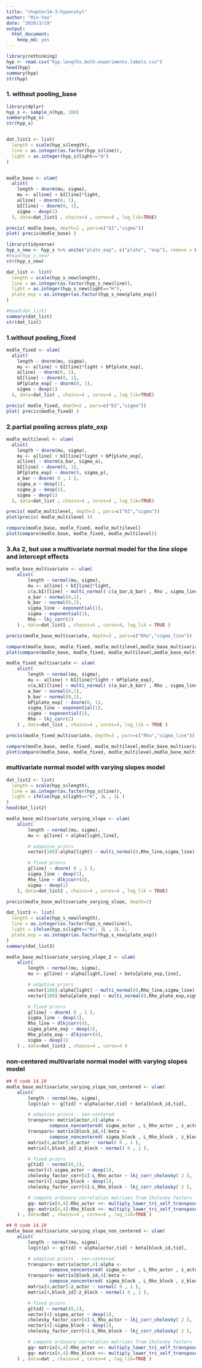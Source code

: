 ```yaml
---
title: "chapter14-3-hypocotyl"
author: "Min-Yao"
date: "2020/3/19"
output: 
  html_document: 
    keep_md: yes
---
```


```r
library(rethinking)
hyp <- read.csv("hyp.lengths.both.experiments.labels.csv")
head(hyp)
summary(hyp)
str(hyp)
```

### 1. without pooling_base

```r
library(dplyr)
hyp_s <- sample_n(hyp, 100)
summary(hyp_s)
str(hyp_s)


dat_list1 <- list(
  length = scale(hyp_s$length),
  line = as.integer(as.factor(hyp_s$line)),
  light = as.integer(hyp_s$light=="H")
)


modle_base <- ulam(
  alist(
    length ~ dnorm(mu, sigma),
    mu <- a[line] + bI[line]*light,
    a[line] ~ dnorm(0, 1),
    bI[line] ~ dnorm(0, 1),
    sigma ~ dexp(1)
  ), data=dat_list1 , chains=4 , cores=4 , log_lik=TRUE)

precis( modle_base, depth=2 , pars=c("bI","sigma"))
plot( precis(modle_base) )
```

```r
library(tidyverse)
hyp_s_new <- hyp_s %>% unite("plate_exp", c("plate", "exp"), remove = FALSE)
#head(hyp_s_new)
str(hyp_s_new)

dat_list <- list(
  length = scale(hyp_s_new$length),
  line = as.integer(as.factor(hyp_s_new$line)),
  light = as.integer(hyp_s_new$light=="H"),
  plate_exp = as.integer(as.factor(hyp_s_new$plate_exp))
)

#head(dat_list)
summary(dat_list)
str(dat_list)
```

### 1.without pooling_fixed

```r
modle_fixed <- ulam(
  alist(
    length ~ dnorm(mu, sigma),
    mu <- a[line] + bI[line]*light + bP[plate_exp],
    a[line] ~ dnorm(0, 1),
    bI[line] ~ dnorm(0, 1),
    bP[plate_exp] ~ dnorm(0, 1),
    sigma ~ dexp(1)
  ), data=dat_list , chains=4 , cores=4 , log_lik=TRUE)

precis( modle_fixed, depth=2 , pars=c("bI","sigma"))
plot( precis(modle_fixed) )
```

### 2.partial pooling across plate_exp

```r
modle_multilevel <- ulam(
  alist(
    length ~ dnorm(mu, sigma),
    mu <- a[line] + bI[line]*light + bP[plate_exp],
    a[line] ~ dnorm(a_bar, sigma_a),
    bI[line] ~ dnorm(0, 1),
    bP[plate_exp] ~ dnorm(0, sigma_p),
    a_bar ~ dnorm( 0 , 1 ),
    sigma_a ~ dexp(1),
    sigma_p ~ dexp(1),
    sigma ~ dexp(1)
  ), data=dat_list , chains=4 , cores=4 , log_lik=TRUE)

precis( modle_multilevel, depth=2 , pars=c("bI","sigma"))
plot(precis( modle_multilevel ))
```

```r
compare(modle_base, modle_fixed, modle_multilevel)
plot(compare(modle_base, modle_fixed, modle_multilevel))
```

### 3.As 2, but use a multivariate normal model for the line slope and intercept effects

```r
modle_base_multivariate <- ulam(
    alist(
        length ~ normal(mu, sigma),
        mu <- a[line] + bI[line]*light,
        c(a,bI)[line] ~ multi_normal( c(a_bar,b_bar) , Rho , sigma_line ),
        a_bar ~ normal(0,1),
        b_bar ~ normal(0,1),
        sigma_line ~ exponential(1),
        sigma ~ exponential(1),
        Rho ~ lkj_corr(2)
    ) , data=dat_list1 , chains=4 , cores=4, log_lik = TRUE )

precis(modle_base_multivariate, depth=3 , pars=c("Rho","sigma_line"))
```

```r
compare(modle_base, modle_fixed, modle_multilevel,modle_base_multivariate)
plot(compare(modle_base, modle_fixed, modle_multilevel,modle_base_multivariate))
```

```r
modle_fixed_multivariate <- ulam(
    alist(
        length ~ normal(mu, sigma),
        mu <- a[line] + bI[line]*light + bP[plate_exp],
        c(a,bI)[line] ~ multi_normal( c(a_bar,b_bar) , Rho , sigma_line ),
        a_bar ~ normal(0,1),
        b_bar ~ normal(0,1),
        bP[plate_exp] ~ dnorm(0, 1),
        sigma_line ~ exponential(1),
        sigma ~ exponential(1),
        Rho ~ lkj_corr(2)
    ) , data=dat_list , chains=4 , cores=4, log_lik = TRUE )

precis(modle_fixed_multivariate, depth=3 , pars=c("Rho","sigma_line"))
```

```r
compare(modle_base, modle_fixed, modle_multilevel,modle_base_multivariate,modle_fixed_multivariate)
plot(compare(modle_base, modle_fixed, modle_multilevel,modle_base_multivariate,modle_fixed_multivariate))
```

### multivariate normal model with varying slopes model

```r
dat_list2 <- list(
  length = scale(hyp_s$length),
  line = as.integer(as.factor(hyp_s$line)),
  light = ifelse(hyp_s$light=="H", 1L , 2L )
)
head(dat_list2)

modle_base_multivariate_varying_slope <- ulam(
    alist(
        length ~ normal(mu, sigma),
        mu <- g[line] + alpha[light,line],

        # adaptive priors
        vector[180]:alpha[light] ~ multi_normal(0,Rho_line,sigma_line),

        # fixed priors
        g[line] ~ dnorm( 0 , 1 ),
        sigma_line ~ dexp(1),
        Rho_line ~ dlkjcorr(4),
        sigma ~ dexp(1)
    ), data=dat_list2 , chains=4 , cores=4 , log_lik = TRUE)

precis(modle_base_multivariate_varying_slope, depth=2)
```

```r
dat_list3 <- list(
  length = scale(hyp_s_new$length),
  line = as.integer(as.factor(hyp_s_new$line)),
  light = ifelse(hyp_s$light=="H", 1L , 2L ),
  plate_exp = as.integer(as.factor(hyp_s_new$plate_exp))
)
summary(dat_list3)

modle_base_multivariate_varying_slope_2 <- ulam(
    alist(
        length ~ normal(mu, sigma),
        mu <- g[line] + alpha[light,line] + beta[plate_exp,line],

        # adaptive priors
        vector[180]:alpha[light] ~ multi_normal(0,Rho_line,sigma_line),
        vector[180]:beta[plate_exp] ~ multi_normal(0,Rho_plate_exp,sigma_plate_exp),

        # fixed priors
        g[line] ~ dnorm( 0 , 1 ),
        sigma_line ~ dexp(1),
        Rho_line ~ dlkjcorr(4),
        sigma_plate_exp ~ dexp(1),
        Rho_plate_exp ~ dlkjcorr(4),
        sigma ~ dexp(1)
    ) , data=dat_list3 , chains=4 , cores=4 )
```


### non-centered multivariate normal model with varying slopes model

```r
## R code 14.19
modle_base_multivariate_varying_slope_non_centered <- ulam(
    alist(
        length ~ normal(mu, sigma),
        logit(p) <- g[tid] + alpha[actor,tid] + beta[block_id,tid],

        # adaptive priors - non-centered
        transpars> matrix[actor,4]:alpha <-
                compose_noncentered( sigma_actor , L_Rho_actor , z_actor ),
        transpars> matrix[block_id,4]:beta <-
                compose_noncentered( sigma_block , L_Rho_block , z_block ),
        matrix[4,actor]:z_actor ~ normal( 0 , 1 ),
        matrix[4,block_id]:z_block ~ normal( 0 , 1 ),

        # fixed priors
        g[tid] ~ normal(0,1),
        vector[4]:sigma_actor ~ dexp(1),
        cholesky_factor_corr[4]:L_Rho_actor ~ lkj_corr_cholesky( 2 ),
        vector[4]:sigma_block ~ dexp(1),
        cholesky_factor_corr[4]:L_Rho_block ~ lkj_corr_cholesky( 2 ),

        # compute ordinary correlation matrixes from Cholesky factors
        gq> matrix[4,4]:Rho_actor <<- multiply_lower_tri_self_transpose(L_Rho_actor),
        gq> matrix[4,4]:Rho_block <<- multiply_lower_tri_self_transpose(L_Rho_block)
    ) , data=dat , chains=4 , cores=4 , log_lik=TRUE )
```

```r
## R code 14.19
modle_base_multivariate_varying_slope_non_centered <- ulam(
    alist(
        length ~ normal(mu, sigma),
        logit(p) <- g[tid] + alpha[actor,tid] + beta[block_id,tid],

        # adaptive priors - non-centered
        transpars> matrix[actor,4]:alpha <-
                compose_noncentered( sigma_actor , L_Rho_actor , z_actor ),
        transpars> matrix[block_id,4]:beta <-
                compose_noncentered( sigma_block , L_Rho_block , z_block ),
        matrix[4,actor]:z_actor ~ normal( 0 , 1 ),
        matrix[4,block_id]:z_block ~ normal( 0 , 1 ),

        # fixed priors
        g[tid] ~ normal(0,1),
        vector[4]:sigma_actor ~ dexp(1),
        cholesky_factor_corr[4]:L_Rho_actor ~ lkj_corr_cholesky( 2 ),
        vector[4]:sigma_block ~ dexp(1),
        cholesky_factor_corr[4]:L_Rho_block ~ lkj_corr_cholesky( 2 ),

        # compute ordinary correlation matrixes from Cholesky factors
        gq> matrix[4,4]:Rho_actor <<- multiply_lower_tri_self_transpose(L_Rho_actor),
        gq> matrix[4,4]:Rho_block <<- multiply_lower_tri_self_transpose(L_Rho_block)
    ) , data=dat , chains=4 , cores=4 , log_lik=TRUE )
```

